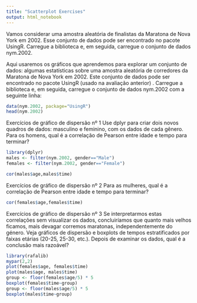 ```yaml
---
title: "Scatterplot Exercises"
output: html_notebook
---
```

Vamos considerar uma amostra aleatória de finalistas da Maratona de Nova York em 2002. Esse conjunto de dados pode ser encontrado no pacote UsingR. Carregue a biblioteca e, em seguida, carregue o conjunto de dados nym.2002.

Aqui usaremos os gráficos que aprendemos para explorar um conjunto de dados: algumas estatísticas sobre uma amostra aleatória de corredores da Maratona de Nova York em 2002. Este conjunto de dados pode ser encontrado no pacote UsingR (usado na avaliação anterior) . Carregue a biblioteca e, em seguida, carregue o conjunto de dados nym.2002 com a seguinte linha: 

```r
data(nym.2002, package="UsingR")
head(nym.2002)
```

Exercícios de gráfico de dispersão nº 1
Use dplyr para criar dois novos quadros de dados: masculino e feminino, com os dados de cada gênero. Para os homens, qual é a correlação de Pearson entre idade e tempo para terminar?

```r
library(dplyr)
males <- filter(nym.2002, gender=="Male") 
females <- filter(nym.2002, gender=="Female") 

cor(males$age,males$time)
```

Exercícios de gráfico de dispersão nº 2
Para as mulheres, qual é a correlação de Pearson entre idade e tempo para terminar?

```r
cor(females$age,females$time)
```

Exercícios de gráfico de dispersão nº 3
Se interpretarmos estas correlações sem visualizar os dados, concluiríamos que quanto mais velhos ficamos, mais devagar corremos maratonas, independentemente do género. Veja gráficos de dispersão e boxplots de tempos estratificados por faixas etárias (20-25, 25-30, etc.). Depois de examinar os dados, qual é a conclusão mais razoável?

```r
library(rafalib)
mypar(2,2)
plot(females$age, females$time)
plot(males$age, males$time)
group <- floor(females$age/5) * 5
boxplot(females$time~group)
group <- floor(males$age/5) * 5
boxplot(males$time~group)
```

